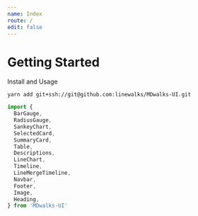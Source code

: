 ```yaml
---
name: Index
route: /
edit: false
---
```


# Getting Started

Install and Usage
```shell
yarn add git+ssh://git@github.com:linewalks/MDwalks-UI.git
```
```javascript
import {
  BarGauge, 
  RadiusGauge, 
  SankeyChart, 
  SelectedCard, 
  SummaryCard, 
  Table, 
  Descriptions,
  LineChart,
  Timeline, 
  LineMergeTimeline,
  Navbar,
  Footer,
  Image, 
  Heading,
} from 'MDwalks-UI'
```